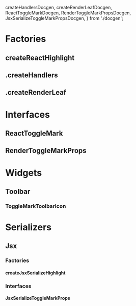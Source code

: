   createHandlersDocgen,
  createRenderLeafDocgen,
  ReactToggleMarkDocgen,
  RenderToggleMarkPropsDocgen,
  JsxSerializeToggleMarkPropsDocgen,
} from './docgen';

<Meta title="Marks/Highlight/Docs" />

# Factories

## createReactHighlight

<ArgsTable of={createReactHighlight} />

## .createHandlers

<ArgsTable of={createHandlersDocgen} />

## .createRenderLeaf

<ArgsTable of={createRenderLeafDocgen} />

# Interfaces

## ReactToggleMark

<ArgsTable of={ReactToggleMarkDocgen} />

## RenderToggleMarkProps

<ArgsTable of={RenderToggleMarkPropsDocgen} />

# Widgets

## Toolbar

### ToggleMarkToolbarIcon

<ArgsTable of={ToggleMarkToolbarIcon} />

# Serializers

## Jsx

### Factories

#### createJsxSerializeHighlight

<ArgsTable of={createJsxSerializeHighlight} />

### Interfaces

#### JsxSerializeToggleMarkProps

<ArgsTable of={JsxSerializeToggleMarkPropsDocgen} />

